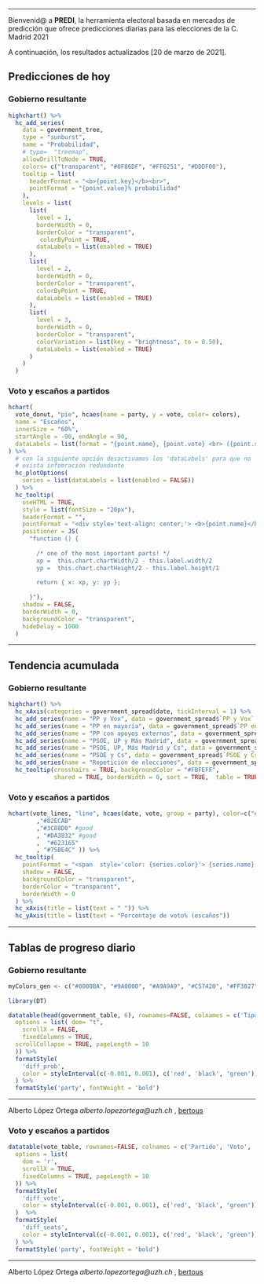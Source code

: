 ____
Bienvenid@ a **PREDI**, la herramienta electoral basada en mercados de predicción que ofrece predicciones diarias para las elecciones de la C. Madrid 2021

A continuación, los resultados actualizados [20 de marzo de 2021].

## Predicciones de hoy {.tabset}

### Gobierno resultante
```r
highchart() %>%
  hc_add_series(
    data = government_tree,
    type = "sunburst",
    name = "Probabilidad",
    # type=  "treemap",
    allowDrillToNode = TRUE,
    colors= c("transparent", "#0F86DF", "#FF6251", "#DDDF00"),
    tooltip = list(
      headerFormat = "<b>{point.key}</b><br>",
      pointFormat = "{point.value}% probabilidad"
    ),
    levels = list(
      list(
        level = 1,
        borderWidth = 0,
        borderColor = "transparent",
         colorByPoint = TRUE,
        dataLabels = list(enabled = TRUE)
      ),
      list(
        level = 2,
        borderWidth = 0,
        borderColor = "transparent",
        colorByPoint = TRUE,
        dataLabels = list(enabled = TRUE)
      ),
      list(
        level = 3,
        borderWidth = 0,
        borderColor = "transparent",
        colorVariation = list(key = "brightness", to = 0.50),
        dataLabels = list(enabled = TRUE)
      )
    )
  )
```

### Voto y escaños a partidos
```r
hchart(
  vote_donut, "pie", hcaes(name = party, y = vote, color= colors),
  name = "Escaños",
  innerSize = "60%",
  startAngle = -90, endAngle = 90,
  dataLabels = list(format = "{point.name}, {point.vote} <br> ({point.seats})")
) %>% 
  # con la siguiente opción desactivamos los 'dataLabels' para que no 
  # exista infomración redundante
  hc_plotOptions(
    series = list(dataLabels = list(enabled = FALSE))
  ) %>% 
  hc_tooltip(
    useHTML = TRUE,
    style = list(fontSize = "20px"),
    headerFormat = "",
    pointFormat = "<div style='text-align: center;'> <b>{point.name}</b><br>{point.seats} escaños<br>{point.vote}% votos</div>",
    positioner = JS(
      "function () {
      
        /* one of the most important parts! */
        xp =  this.chart.chartWidth/2 - this.label.width/2
        yp =  this.chart.chartHeight/2 - this.label.height/1
      
        return { x: xp, y: yp };
      
      }"),
    shadow = FALSE,
    borderWidth = 0,
    backgroundColor = "transparent",
    hideDelay = 1000
  )
```



-------------------

## Tendencia acumulada {.tabset}


### Gobierno resultante
```r
highchart() %>% 
  hc_xAxis(categories = government_spread$date, tickInterval = 1) %>% 
  hc_add_series(name = "PP y Vox", data = government_spread$`PP y Vox` , color = "#11D78D") %>% 
  hc_add_series(name = "PP en mayoría", data = government_spread$`PP en mayoría`, color= "#0F86DF") %>% 
  hc_add_series(name = "PP con apoyos externos", data = government_spread$`PP con apoyos externos`, color = "#10C7DF") %>% 
  hc_add_series(name = "PSOE, UP y Más Madrid", data = government_spread$`PSOE, UP y Más Madrid`, color= "#874EFE") %>% 
  hc_add_series(name = "PSOE, UP, Más Madrid y Cs", data = government_spread$`PSOE, UP, Más Madrid y Cs`, color= "#FF6251") %>% 
  hc_add_series(name = "PSOE y Cs", data = government_spread$`PSOE y Cs`, color= "#FFAA00") %>% 
  hc_add_series(name = "Repetición de elecciones", data = government_spread$`Repetición de elecciones`, color= "#444444")   %>% 
  hc_tooltip(crosshairs = TRUE, backgroundColor = "#FBFEFF",
             shared = TRUE, borderWidth = 0, sort = TRUE,  table = TRUE)

```


### Voto y escaños a partidos

```r

hchart(vote_lines, "line", hcaes(date, vote, group = party), color=c("#E75D29" #good
        ,"#82ECAB"
        ,"#3C88D0" #good
        , "#DA3832" #good
        ,  "#623165"
        , "#75BE4C" )) %>% 
  hc_tooltip(
    pointFormat = "<span  style='color: {series.color}'> {series.name} <b>{point.y}</b><br/>(Escaños:{point.seats})</span>",
    shadow = FALSE,
    backgroundColor = "transparent",
    borderColor = "transparent",
    borderWidth = 0
  ) %>% 
  hc_xAxis(title = list(text = " ")) %>% 
  hc_yAxis(title = list(text = "Porcentaje de voto% (escaños")) 
```


-------------------

## Tablas de progreso diario {.tabset}

### Gobierno resultante
```r
myColors_gen <- c("#0000BA", "#9A0000", "#A9A9A9", "#C57420", "#FF3827", "#FF9300", "#04AAFF")
 
library(DT)

datatable(head(government_table, 6), rownames=FALSE, colnames = c('Tipo de gobierno', 'Probabilidad', 'Tendencia'), extensions = 'FixedColumns',
  options = list( dom= "t",
    scrollX = FALSE,
    fixedColumns = TRUE,
  scrollCollapse = TRUE, pageLength = 10
  )) %>%
  formatStyle(
    'diff_prob',
    color = styleInterval(c(-0.001, 0.001), c('red', 'black', 'green'))
  ) %>%
  formatStyle('party', fontWeight = 'bold')
```


_____

Alberto López Ortega _alberto.lopezortega@uzh.ch_ , [bertous](https://twitter.com/bertous)

### Voto y escaños a partidos

```r
datatable(vote_table, rownames=FALSE, colnames = c('Partido', 'Voto', 'Tendencia (voto)', 'Escaños', 'Tendencia (escaños)'), extensions = 'FixedColumns',
  options = list(
    dom = 'r',
    scrollX = TRUE,
    fixedColumns = TRUE, pageLength = 10
  )) %>%
  formatStyle(
    'diff_vote',
    color = styleInterval(c(-0.001, 0.001), c('red', 'black', 'green'))
  )  %>%
  formatStyle(
    'diff_seats',
    color = styleInterval(c(-0.001, 0.001), c('red', 'black', 'green'))
  ) %>%
  formatStyle('party', fontWeight = 'bold')
```


_____

Alberto López Ortega _alberto.lopezortega@uzh.ch_ , [bertous](https://twitter.com/bertous)